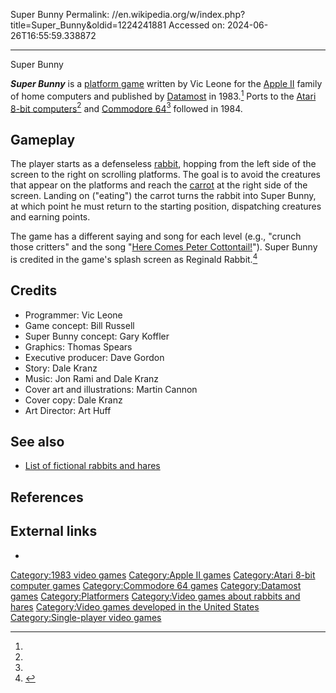 Super Bunny
Permalink: //en.wikipedia.org/w/index.php?title=Super_Bunny&oldid=1224241881
Accessed on: 2024-06-26T16:55:59.338872



------
Super Bunny
{{Infobox video game
|title  = Super Bunny
|image = Super_Bunny_Cover_Art.jpg
|developer = 
|publisher = [[Datamost]]
|designer = Vic Leone
|programmer = '''Apple II'''<br />Vic Leone<ref name=giantlist/><br />'''Commodore 64'''<br />Jay Ford<ref name=gb/>
|engine = 
|released = '''1983:''' Apple<br />'''1984:''' Atari, C64
|genre = [[Platform game|Platform]]
|modes = [[Single-player video game|Single-player]]
|platforms = [[Apple II series|Apple II]], [[Atari 8-bit]], [[Commodore 64]]
}}

'''''Super Bunny''''' is a [[platform game]] written by Vic Leone for the [[Apple II series|Apple II]] family of home computers and published by [[Datamost]] in 1983.<ref name=giantlist/> Ports to the [[Atari 8-bit computers]]<ref name=amania/> and [[Commodore 64]]<ref name=gb/> followed in 1984.

==Gameplay==

The player starts as a defenseless [[rabbit]], hopping from the left side of the screen to the right on scrolling platforms. The goal is to avoid the creatures that appear on the platforms and reach the [[carrot]] at the right side of the screen. Landing on ("eating") the carrot turns the rabbit into Super Bunny, at which point he must return to the starting position, dispatching creatures and earning points.

The game has a different saying and song for each level (e.g., "crunch those critters" and the song "[[Peter Cottontail (song)|Here Comes Peter Cottontail!]]"). Super Bunny is credited in the game's splash screen as Reginald Rabbit.<ref>{{cite video game
| title = Super Bunny
| developer = Vic Leone
| publisher = Datamost
| date = 1983
| platform = Apple II
}}</ref>

==Credits==
* Programmer: Vic Leone
* Game concept: Bill Russell
* Super Bunny concept: Gary Koffler
* Graphics: Thomas Spears
* Executive producer: Dave Gordon
* Story: Dale Kranz
* Music: Jon Rami and Dale Kranz
* Cover art and illustrations: Martin Cannon
* Cover copy: Dale Kranz
* Art Director: Art Huff

==See also==
* [[List of fictional rabbits and hares]]

==References==
{{reflist|refs=
<ref name=giantlist>{{cite web|title=The Giant List of Classic Game Programmers|url=https://dadgum.com/giantlist/ |last1=Hague |first1=James}}</ref>
<ref name=gb>{{cite web |title=Super Bunny |url=http://gamebase64.com/game.php?id=7566&d=18&h=0 |website=Gamebase 64}}</ref>
<ref name="amania">{{cite web |title=Super Bunny |url=http://www.atarimania.com/game-atari-400-800-xl-xe-super-bunny_5153.html |website=Atari Mania}}</ref>
}}

==External links==
*{{IAg|a2_Super_Bunny}}

[[Category:1983 video games]]
[[Category:Apple II games]]
[[Category:Atari 8-bit computer games]]
[[Category:Commodore 64 games]]
[[Category:Datamost games]]
[[Category:Platformers]]
[[Category:Video games about rabbits and hares]]
[[Category:Video games developed in the United States]]
[[Category:Single-player video games]]